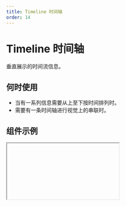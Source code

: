 ```yaml
---
title: Timeline 时间轴
order: 14
---
```


# Timeline 时间轴

垂直展示的时间流信息。

## 何时使用

- 当有一系列信息需要从上至下按时间排列时。
- 需要有一条时间轴进行视觉上的串联时。

## 组件示例


<Iframe url="https://www.aliwork.com/developer/timeLine-v2?isRenderNav=false" />

## 组件属性


<AttrTable
  dataSource={[
    {
      code: "dataSource",
      type: "array",
      default:`~~~json
[{"title": {
"zh_CN": "春天",
"en_US": "Spring",
"type": "i18n"
},
"time": "2021-03-10"
},
{
"title": {
"zh_CN": "夏天",
"en_US": "Summer",
"type": "i18n"
},
"time": "2016-06-11"
},
{
"title": {
"zh_CN": "秋天",
"en_US": "Autumn",
"type": "i18n"
},
"time": "2016-09-09"
},
{
"title": {
"zh_CN": "冬天",
"en_US": "Winter",
"type": "i18n"
},
"time": "2016-12-08"
}]`,
      desc: "用于配置时间轴数据",
    },
    {
      code: "fold",
      type: "array",
      default: `~~~json [{
"foldArea": [
1,
2
],
"foldShow": false
}]`,
      desc: "用于配置数据折叠",
    },
    {
      code: "animation",
      type: "boolean",
      default: "true",
      desc: "用于选择是否开启动画",
    },
  ]}
/>
